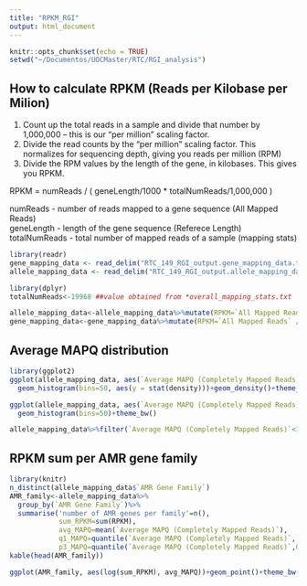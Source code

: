 ```yaml
---
title: "RPKM_RGI"
output: html_document
---
```


```r
knitr::opts_chunk$set(echo = TRUE)
setwd("~/Documentos/UOCMaster/RTC/RGI_analysis")
```

## How to calculate RPKM (Reads per Kilobase per Milion)

1. Count up the total reads in a sample and divide that number by 1,000,000 – this is our “per million” scaling factor.
2. Divide the read counts by the “per million” scaling factor. This normalizes for sequencing depth, giving you reads per million (RPM)
3. Divide the RPM values by the length of the gene, in kilobases. This gives you RPKM.

RPKM =   numReads / ( geneLength/1000 * totalNumReads/1,000,000 )

numReads - number of reads mapped to a gene sequence (All Mapped Reads)  
geneLength - length of the gene sequence (Referece Length)  
totalNumReads - total number of mapped reads of a sample (mapping stats)  

```r
library(readr)
gene_mapping_data <- read_delim("RTC_149_RGI_output.gene_mapping_data.txt", "\t", escape_double = FALSE, trim_ws = TRUE)
allele_mapping_data <- read_delim("RTC_149_RGI_output.allele_mapping_data.txt", "\t", escape_double = FALSE, trim_ws = TRUE)
```

```r
library(dplyr)
totalNumReads<-19968 ##value obtained from *overall_mapping_stats.txt

allele_mapping_data<-allele_mapping_data%>%mutate(RPKM=`All Mapped Reads` /(`Reference Length`/1000 * totalNumReads/1000000))
gene_mapping_data<-gene_mapping_data%>%mutate(RPKM=`All Mapped Reads` /(`Reference Length`/1000 * totalNumReads/1000000))
```

## Average MAPQ distribution

```r
library(ggplot2)
ggplot(allele_mapping_data, aes(`Average MAPQ (Completely Mapped Reads)`)) +
  geom_histogram(bins=50, aes(y = stat(density)))+geom_density()+theme_bw()

ggplot(allele_mapping_data, aes(`Average MAPQ (Completely Mapped Reads)`)) +
  geom_histogram(bins=50)+theme_bw()

allele_mapping_data%>%filter(`Average MAPQ (Completely Mapped Reads)`<10)%>%nrow()
```

## RPKM sum per AMR gene family

```r
library(knitr)
n_distinct(allele_mapping_data$`AMR Gene Family`)
AMR_family<-allele_mapping_data%>%
  group_by(`AMR Gene Family`)%>%
  summarise('number of AMR genes per family'=n(),
            sum_RPKM=sum(RPKM),
            avg_MAPQ=mean(`Average MAPQ (Completely Mapped Reads)`),
            q1_MAPQ=quantile(`Average MAPQ (Completely Mapped Reads)`, 0.25),
            p3_MAPQ=quantile(`Average MAPQ (Completely Mapped Reads)`,0.75),)%>%arrange(desc(sum_RPKM))
kable(head(AMR_family))
```


```r
ggplot(AMR_family, aes(log(sum_RPKM), avg_MAPQ))+geom_point()+theme_bw()
```




